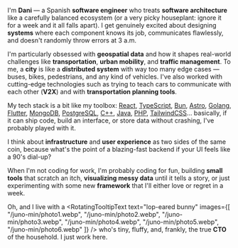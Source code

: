
I'm **Dani** — a Spanish **software engineer** who treats **software architecture** like a carefully balanced ecosystem (or a very picky houseplant: ignore it for a week and it all falls apart). I get genuinely excited about designing **systems** where each component knows its job, communicates flawlessly, and doesn't randomly throw errors at 3 a.m.

I'm particularly obsessed with **geospatial data** and how it shapes real-world challenges like **transportation**, **urban mobility**, and **traffic management**. To me, a **city** is like a **distributed system** with way too many edge cases — buses, bikes, pedestrians, and any kind of vehicles. I've also worked with cutting-edge technologies such as trying to teach cars to communicate with each other  (**V2X**) and with **transportation planning tools**.

My tech stack is a bit like my toolbox: [React](https://react.dev/), [TypeScript](https://www.typescriptlang.org/), [Bun](https://bun.sh/), [Astro](https://astro.build/), [Golang](https://go.dev/), [Flutter](https://flutter.dev/), [MongoDB](https://www.mongodb.com/), [PostgreSQL](https://www.postgresql.org/), [C++](https://isocpp.org/), [Java](https://www.java.com/), [PHP](https://www.php.net/), [TailwindCSS](https://tailwindcss.com/)… basically, if it can ship code, build an interface, or store data without crashing, I've probably played with it. 

I think about **infrastructure** and **user experience** as two sides of the same coin, because what's the point of a blazing-fast backend if your UI feels like a 90's dial-up?

When I'm not coding for work, I'm probably coding for fun, building **small tools** that scratch an itch, **visualizing messy data** until it tells a story, or just experimenting with some new **framework** that I'll either love or regret in a week.

Oh, and I live with a <RotatingTooltipText 
  text="lop-eared bunny"
  images={[
    "/juno-min/photo1.webp",
    "/juno-min/photo2.webp",
    "/juno-min/photo3.webp",
    "/juno-min/photo4.webp",
    "/juno-min/photo5.webp",
    "/juno-min/photo6.webp"
  ]}
/> who's tiny, fluffy, and, frankly, the true **CTO** of the household. I just work here.